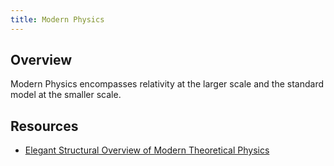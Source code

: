 ```yaml
---
title: Modern Physics
---
```


## Overview

Modern Physics encompasses relativity at the larger scale and the standard model at the smaller scale.

## Resources

- [Elegant Structural Overview of Modern Theoretical Physics](https://www.youtube.com/watch?v=2bi5G6plWCI)